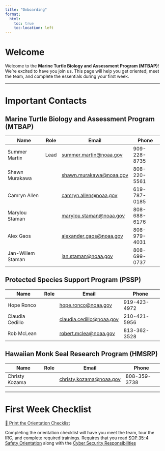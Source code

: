 ```yaml
---
title: "Onboarding"
format:
  html:
    toc: true
    toc-location: left
---
```


# Welcome  

Welcome to the **Marine Turtle Biology and Assessment Program (MTBAP)**!  
We're excited to have you join us. This page will help you get oriented, meet the team, and complete the essentials during your first week.  

---

# Important Contacts  

## Marine Turtle Biology and Assessment Program (MTBAP)  

| Name | Role | Email | Phone |
|------|------|-------|-------|
| Summer Martin | Lead | <summer.martin@noaa.gov> | 909-228-8735 |
| Shawn Murakawa |  | <shawn.murakawa@noaa.gov> | 808-220-5561 |
| Camryn Allen |  | <camryn.allen@noaa.gov> | 619-787-0185 |
| Marylou Staman |  | <marylou.staman@noaa.gov> | 808-688-6176 |
| Alex Gaos |  | <alexander.gaos@noaa.gov> | 808-979-4031 |
| Jan-Willem Staman |  | <jan.staman@noaa.gov> | 808-699-0737 |

## Protected Species Support Program (PSSP)  

| Name | Role | Email | Phone |
|------|------|-------|-------|
| Hope Ronco |  | <hope.ronco@noaa.gov> | 919-423-4972 |
| Claudia Cedillo |  | <claudia.cedillo@noaa.gov> | 210-421-5956 |
| Rob McLean |  | <robert.mclea@noaa.gov> | 813-362-3528 |

## Hawaiian Monk Seal Research Program (HMSRP)  

| Name | Role | Email | Phone |
|------|------|-------|-------|
| Christy Kozama |  | <christy.kozama@noaa.gov> | 808-359-3738 |

---

# First Week Checklist  

[📄 Print the Orientation Checklist](content/forms/OrientationChecklist.pdf)

Completing the orientation checklist will have you meet the team, tour the IRC, and complete required trainings. Requires that you read [SOP 35-4 Safety Orientation](content/forms/OrientationChecklist) along with the [Cyber Security Responsibilities](https://sites.google.com/noaa.gov/pifsc-intranet/operations-management-and-information-division/its-branch/information-technology-services-its/responsibilities) 